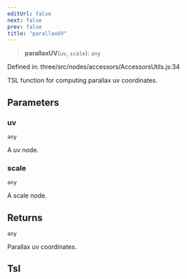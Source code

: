```yaml
---
editUrl: false
next: false
prev: false
title: "parallaxUV"
---
```


> **parallaxUV**(`uv`, `scale`): `any`

Defined in: three/src/nodes/accessors/AccessorsUtils.js:34

TSL function for computing parallax uv coordinates.

## Parameters

### uv

`any`

A uv node.

### scale

`any`

A scale node.

## Returns

`any`

Parallax uv coordinates.

## Tsl
